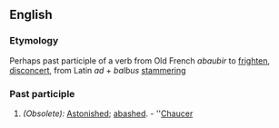 ==English==
===Etymology===
Perhaps past participle of a verb from Old French ''abaubir'' to [[frighten]], [[disconcert]], from Latin ''ad'' + ''balbus'' [[stammering]]

===Past participle===
#''(Obsolete):'' [[Astonished]]; [[abashed]]. - ''[[Chaucer]]